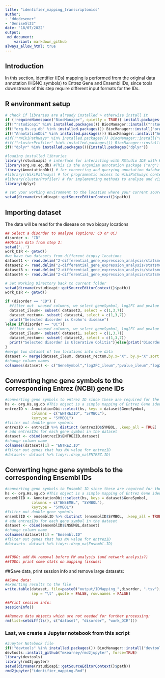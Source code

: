 ```yaml
---
title: "identifier_mapping_transcriptomics"
author: 
- "ddedesener"
- "DeniseSl22"
date: "18/07/2022"
output:
 md_document:
    variant: markdown_github
always_allow_html: true
---
```

## Introduction
In this section, identifier (IDs) mapping is performed from the original data annotation (HGNC symbols) to Entrez Gene and Ensembl IDs, since tools downstream of this step require different input formats for the IDs.

## R environment setup
```r
# check if libraries are already installed > otherwise install it
if (!requireNamespace("BiocManager", quietly = TRUE)) install.packages("BiocManager")
if(!"rstudioapi" %in% installed.packages()) BiocManager::install("rstudioapi")
if(!"org.Hs.eg.db" %in% installed.packages()) BiocManager::install("org.Hs.eg.db")  
if(!"AnnotationDbi" %in% installed.packages()) BiocManager::install("AnnotationDbi")
#if(!"rWikiPathways" %in% installed.packages()) BiocManager::install("rWikiPathways")
#if(!"clusterProfiler" %in% installed.packages()) BiocManager::install("clusterProfiler") 
if(!"dplyr" %in% installed.packages()){install.packages("dplyr")}

#loading installed libraries
library(rstudioapi) # interface for interacting with RStudio IDE with R code.
library(org.Hs.eg.db) #This is the organism annotation package ("org") for Homo sapiens ("Hs"), organized as an AnnotationDbi   package ("db"), using Entrez Gene IDs ("eg") as primary key.
library(AnnotationDbi) # for connecting and querying annotation databases
#library(rWikiPathways) # for programmatic access to WikiPathways content
#library(clusterProfiler) # for implementing methods to analyze and visualize functional profiles of genomic data
library(dplyr)

# set your working environment to the location where your current source file is saved into.
setwd(dirname(rstudioapi::getSourceEditorContext()$path))
```

## Importing dataset
The data will be read for the disease on two biopsy locations
```r
## Select a disorder to analyse (options; CD or UC)
disorder <- "CD"
##Obtain data from step 2:
setwd('..')
work_DIR <- getwd()
#we have two datasets from different biopsy locations
dataset1 <- read.delim("2-differential_gene_expression_analysis/statsmodel/table_UC_Ileum_vs_nonIBD_Ileum.tab")
dataset2 <- read.delim("2-differential_gene_expression_analysis/statsmodel/table_UC_Rectum_vs_nonIBD_Rectum.tab")
dataset3 <- read.delim("2-differential_gene_expression_analysis/statsmodel/table_CD_Ileum_vs_nonIBD_Ileum.tab")
dataset4 <- read.delim("2-differential_gene_expression_analysis/statsmodel/table_CD_Rectum_vs_nonIBD_Rectum.tab")

# Set Working Directory back to current folder
setwd(dirname(rstudioapi::getSourceEditorContext()$path))
work_DIR <- getwd()

if (disorder == "CD") {
  #filter out  unused columns, we select geneSymbol, log2FC and pvalue
  dataset_ileum<- subset( dataset3, select = c(1,3,7))
  dataset_rectum<- subset( dataset4, select = c(1,3,7))
  print("Selected disorder is Crohn's disease")
}else if(disorder == "UC"){ 
  #filter out  unused columns, we select geneSymbol, log2FC and pvalue
  dataset_ileum<- subset( dataset1, select = c(1,3,7))
  dataset_rectum<- subset( dataset2, select = c(1,3,7))
  print("Selected disorder is Ulcerative Colitis")}else{print("Disorder not Recognised")
}
#merge two dataset of two locations into one data 
dataset <- merge(dataset_ileum, dataset_rectum,by.x="X", by.y="X",sort = TRUE, all.x = TRUE, all.y = TRUE)
#change column names
colnames(dataset) <- c("GeneSymbol","log2FC_ileum","pvalue_ileum","log2FC_rectum","pvalue_rectum")
```

## Converting hgnc gene symbols to the corresponding Entrez (NCBI) gene IDs
```r
#converting gene symbols to entrez ID since these are required for the enrichR function
hs <- org.Hs.eg.db #This object is a simple mapping of Entrez Gene identifier
entrezID <- AnnotationDbi::select(hs, keys = dataset$GeneSymbol,
            columns = c("ENTREZID", "SYMBOL"),
            keytype = "SYMBOL")
#filter out double gene symbols
entrezID <- entrezID %>% distinct (entrezID$SYMBOL, .keep_all = TRUE)
# add entrezIDs for each gene symbol in the dataset
dataset <- cbind(entrezID$ENTREZID,dataset)
#change column name
colnames(dataset)[1] = "ENTREZ.ID"
#filter out genes that has NA value for entrezID
#dataset<- dataset %>% tidyr::drop_na(ENTREZ.ID)
```

## Converting hgnc gene symbols to the corresponding Ensembl IDs
```r
#converting gene symbols to Ensembl ID since these are required for the Cytoscape multiomics visualization
hs <- org.Hs.eg.db #This object is a simple mapping of Entrez Gene identifier
ensemblID <- AnnotationDbi::select(hs, keys = dataset$GeneSymbol,
            columns = c("ENSEMBL", "SYMBOL"),
            keytype = "SYMBOL")
#filter out double gene symbols
ensemblID <- ensemblID %>% distinct (ensemblID$SYMBOL, .keep_all = TRUE)
# add entrezIDs for each gene symbol in the dataset
dataset <- cbind(ensemblID$ENSEMBL,dataset)
#change column name
colnames(dataset)[1] = "Ensembl.ID"
#filter out genes that has NA value for entrezID
#dataset<- dataset %>% tidyr::drop_na(Ensembl.ID)


##TODO: add NA removal before PW analysis (and network analysis?)
##TODO: print some stats on mapping (issues)
```
##Save data, print session info and remove large datasets:
```r
##Save data:
#exporting results to the file
write.table(dataset, file=paste0("output/IDMapping_",disorder, ".tsv"),
            sep = "\t" ,quote = FALSE, row.names = FALSE)

##Print session info:
sessionInfo()

##Remove data objects which are not needed for further processing:
rm(list=setdiff(ls(), c("dataset", "disorder", "work_DIR")))
```

### Last, we create a Jupyter notebook from this script
```r
#Jupyter Notebook file
if(!"devtools" %in% installed.packages()) BiocManager::install("devtools")
devtools::install_github("mkearney/rmd2jupyter", force=TRUE)
library(devtools)
library(rmd2jupyter)
setwd(dirname(rstudioapi::getSourceEditorContext()$path))
rmd2jupyter("identifier_mapping.Rmd")
```
